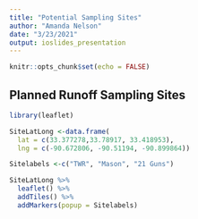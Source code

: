 ---
title: "Potential Sampling Sites"
author: "Amanda Nelson"
date: "3/23/2021"
output: ioslides_presentation
---

```{r setup, include=FALSE}
knitr::opts_chunk$set(echo = FALSE)
```

## Planned Runoff Sampling Sites

```{r library, warning=FALSE}
library(leaflet)
```

```{r map, echo=FALSE}
SiteLatLong <-data.frame(
  lat = c(33.377278,33.78917, 33.418953), 
  lng = c(-90.672806, -90.51194, -90.899864))

Sitelabels <-c("TWR", "Mason", "21 Guns")

SiteLatLong %>%
  leaflet() %>%
  addTiles() %>%
  addMarkers(popup = Sitelabels)

```


